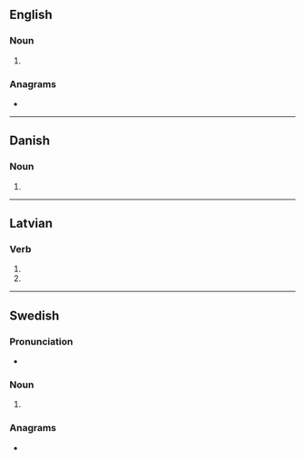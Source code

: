 {{also|bürs|Bürs}}
==English==

===Noun===
{{head|en|noun form}}

# {{plural of|en|bur}}

===Anagrams===
* {{anagrams|en|a=brsu|brus|rubs|srub|urbs}}

----

==Danish==

===Noun===
{{head|da|noun form|g=n}}

# {{inflection of|da|bur||indef|gen|s}}

----

==Latvian==

===Verb===
{{head|lv|verb form}}

# {{lv-inflection of|burt|3rd|s|fut|ind|v}}
# {{lv-inflection of|burt|3rd|p|fut|ind|v}}

----

==Swedish==

===Pronunciation===
* {{rhymes|sv|ʉːʂ}}

===Noun===
{{head|sv|noun form}}

# {{sv-noun-form-indef-gen|bur}}

===Anagrams===
* {{anagrams|sv|a=brsu|brus}}